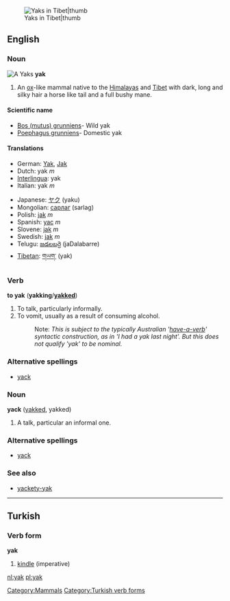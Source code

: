 {{wikipedia}}
[[Image:In Tibet, yaks are decorated and honored by the families they are part of.jpg|Yaks in Tibet|thumb]]
==English==
[[Category:Mammals]]

===Noun===
[[Image:Yak.jpg|thumbnail|right|A '''Yak'''s]]
'''yak'''
#An [[ox]]-like mammal native to the [[Himalayas]] and [[Tibet]] with dark, long and silky hair a horse like tail and a full bushy mane.

====Scientific name====
*[[Bos (mutus) grunniens]]- Wild yak
*[[Poephagus grunniens]]- Domestic yak

====Translations====
{{top}}
*German: [[Yak]], [[Jak]]
*Dutch: yak ''m''
*[[Interlingua]]: yak
*Italian: yak ''m''
{{mid}}
*Japanese: [[ヤク]] (yaku)
*Mongolian: [[сарлаг]] (sarlag)
*Polish: [[jak]] ''m''
*Spanish: [[yac]] ''m''
*Slovene: [[jak]] ''m''
*Swedish: [[jak]] ''m''
*Telugu: [[జడలబర్రె]] (jaDalabarre)
*[[Tibetan]]: [[གཡག་]] (yak)
{{bottom}}

===Verb===
'''to yak''' ('''yakking'''/'''[[yakked]]''')
# To talk, particularly informally.
# To vomit, usually as a result of consuming alcohol.
#:Note: ''This is subject to the typically Australian '[[have-a-verb]]' syntactic construction, as in 'I had a yak last night'. But this does not qualify 'yak' to be nominal.''

===Alternative spellings===
*[[yack]]

===Noun===
'''yack''' ([[yakked]], yakked)
# A talk, particular an informal one.

===Alternative spellings===
*[[yack]]

===See also===
*[[yackety-yak]]

----
==Turkish==

===Verb form===
'''yak'''
# [[kindle]] (imperative)

[[Category:Turkish verb forms]]

[[nl:yak]]
[[pl:yak]]